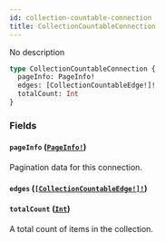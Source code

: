 ```yaml
---
id: collection-countable-connection
title: CollectionCountableConnection
---
```


No description

```graphql
type CollectionCountableConnection {
  pageInfo: PageInfo!
  edges: [CollectionCountableEdge!]!
  totalCount: Int
}
```

### Fields

#### `pageInfo` ([`PageInfo!`](/developer/api-reference/objects/page-info.mdx))

Pagination data for this connection.

#### `edges` ([`[CollectionCountableEdge!]!`](/developer/api-reference/objects/collection-countable-edge.mdx))

#### `totalCount` ([`Int`](/developer/api-reference/scalars/int.mdx))

A total count of items in the collection.
